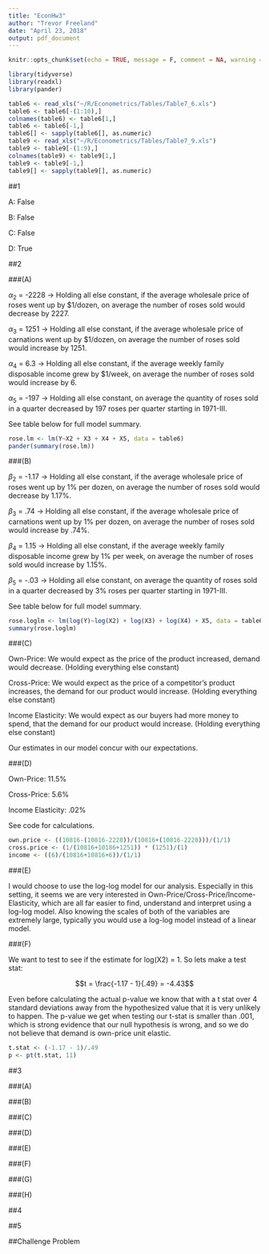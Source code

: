 ```yaml
---
title: "EconHw3"
author: "Trevor Freeland"
date: "April 23, 2018"
output: pdf_document
---
```


```r
knitr::opts_chunk$set(echo = TRUE, message = F, comment = NA, warning = F)
```

```r
library(tidyverse)
library(readxl)
library(pander)
```

```r
table6 <- read_xls("~/R/Econometrics/Tables/Table7_6.xls")
table6 <- table6[-(1:10),]
colnames(table6) <- table6[1,]
table6 <- table6[-1,]
table6[] <- sapply(table6[], as.numeric)
table9 <- read_xls("~/R/Econometrics/Tables/Table7_9.xls")
table9 <- table9[-(1:9),]
colnames(table9) <- table9[1,]
table9 <- table9[-1,]
table9[] <- sapply(table9[], as.numeric)
```

##1

A: False

B: False

C: False

D: True

##2

###(A)

$\alpha_2$ = -2228 -> Holding all else constant, if the average wholesale price of roses went up by $1/dozen, on average the number of roses sold would decrease by 2227.

$\alpha_3$ = 1251 -> Holding all else constant, if the average wholesale price of carnations went up by $1/dozen, on average the number of roses sold would increase by 1251.

$\alpha_4$ = 6.3 -> Holding all else constant, if the average weekly family disposable income grew by $1/week, on average the number of roses sold would increase by 6.

$\alpha_5$ = -197 -> Holding all else constant, on average the quantity of roses sold in a quarter decreased by 197 roses per quarter starting in 1971-III. 

See table below for full model summary.

```r
rose.lm <- lm(Y~X2 + X3 + X4 + X5, data = table6)
pander(summary(rose.lm))
```

###(B)

$\beta_2$ = -1.17 -> Holding all else constant, if the average wholesale price of roses went up by 1% per dozen, on average the number of roses sold would decrease by 1.17%.

$\beta_3$ = .74 -> Holding all else constant, if the average wholesale price of carnations went up by 1% per dozen, on average the number of roses sold would increase by .74%.

$\beta_4$ = 1.15 -> Holding all else constant, if the average weekly family disposable income grew by 1% per week, on average the number of roses sold would increase by 1.15%.

$\beta_5$ = -.03 -> Holding all else constant, on average the quantity of roses sold in a quarter decreased by 3% roses per quarter starting in 1971-III. 

See table below for full model summary.

```r
rose.loglm <- lm(log(Y)~log(X2) + log(X3) + log(X4) + X5, data = table6)
summary(rose.loglm)
```

###(C)

Own-Price: We would expect as the price of the product increased, demand would decrease. (Holding everything else constant)

Cross-Price: We would expect as the price of a competitor's product increases, the demand for our product would increase. (Holding everything else constant)

Income Elasticity: We would expect as our buyers had more money to spend, that the demand for our product would increase. (Holding everything else constant)

Our estimates in our model concur with our expectations. 

###(D)

Own-Price: 11.5%

Cross-Price: 5.6%

Income Elasticity: .02%

See code for calculations.

```r
own.price <- ((10816-(10816-2228))/(10816+(10816-2228)))/(1/1)
cross.price <- (1/(10816+10186+1251)) * (1251)/(1)
income <- ((6)/(10816+10816+6))/(1/1)
```
###(E)

I would choose to use the log-log model for our analysis. Especially in this setting, it seems we are very interested in Own-Price/Cross-Price/Income-Elasticity, which are all far easier to find, understand and interpret using a log-log model. Also knowing the scales of both of the variables are extremely large, typically you would use a log-log model instead of a linear model. 

###(F)

We want to test to see if the estimate for log(X2) = 1. So lets make a test stat:

$$t = \frac{-1.17 - 1}{.49} = -4.43$$

Even before calculating the actual p-value we know that with a t stat over 4 standard deviations away from the hypothesized value that it is very unlikely to happen. The p-value we get when testing our t-stat is smaller than .001, which is strong evidence that our null hypothesis is wrong, and so we do not believe that demand is own-price unit elastic.

```r
t.stat <- (-1.17 - 1)/.49
p <- pt(t.stat, 11)
```

##3

###(A)

###(B)

###(C)

###(D)

###(E)

###(F)

###(G)

###(H)

##4

##5

##Challenge Problem